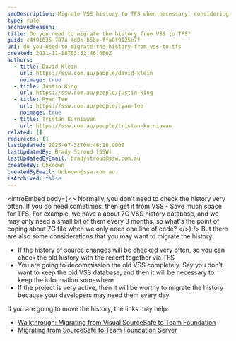 ```yaml
---
seoDescription: Migrate VSS history to TFS when necessary, considering frequent check-ins, decommissioning old VSS, or active projects.
type: rule
archivedreason:
title: Do you need to migrate the history from VSS to TFS?
guid: c4f91635-787a-4d8e-b5be-ffa8f9125e7f
uri: do-you-need-to-migrate-the-history-from-vss-to-tfs
created: 2011-11-18T03:52:46.000Z
authors:
  - title: David Klein
    url: https://ssw.com.au/people/david-klein
    noimage: true
  - title: Justin King
    url: https://ssw.com.au/people/justin-king
  - title: Ryan Tee
    url: https://ssw.com.au/people/ryan-tee
    noimage: true
  - title: Tristan Kurniawan
    url: https://ssw.com.au/people/tristan-kurniawan
related: []
redirects: []
lastUpdated: 2025-07-31T00:46:18.000Z
lastUpdatedBy: Brady Stroud [SSW]
lastUpdatedByEmail: bradystroud@ssw.com.au
createdBy: Unknown
createdByEmail: Unknown@ssw.com.au
isArchived: false
---
```


<introEmbed
  body={<>
Normally, you don't need to check the history very often. If you do need sometimes, then get it from VSS - Save much space for TFS. For example, we have a about 7G VSS history database, and we may only need a small bit of them every 3 months, so what's the point of coping about 7G file when we only need one line of code?
  </>}
/>
But there are also some considerations that you may want to migrate the history:

* If the history of source changes will be checked very often, so you can check the old history with the recent together via TFS
* You are going to decommission the old VSS completely. Say you don't want to keep the old VSS database, and then it will be necessary to keep the information somewhere
* If the project is very active, then it will be worthy to migrate the history because your developers may need them every day

If you are going to move the history, the links may help:

* [Walkthrough: Migrating from Visual SourceSafe to Team Foundation](https://learn.microsoft.com/en-us/previous-versions/visualstudio/visual-studio-2008/ms181247(v=vs.90?WT.mc_id=DOP-MVP-33518)?redirectedfrom=MSDN)
* [Migrating from SourceSafe to Team Foundation Server](https://devblogs.microsoft.com/buckh/migrating-from-sourcesafe-to-team-foundation-server/?WT.mc_id=DOP-MVP-33518)
